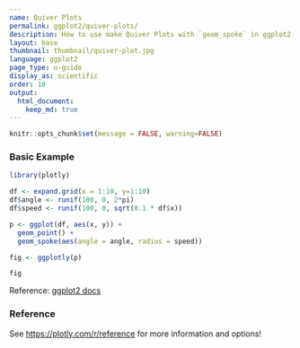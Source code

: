 ```yaml
---
name: Quiver Plots
permalink: ggplot2/quiver-plots/
description: How to use make Quiver Plots with `geom_spoke` in ggplot2 with Plotly.
layout: base
thumbnail: thumbnail/quiver-plot.jpg
language: ggplot2
page_type: u-guide
display_as: scientific
order: 10
output:
  html_document:
    keep_md: true
---
```


```r
knitr::opts_chunk$set(message = FALSE, warning=FALSE)
```
### Basic Example

```r
library(plotly)

df <- expand.grid(x = 1:10, y=1:10)
df$angle <- runif(100, 0, 2*pi)
df$speed <- runif(100, 0, sqrt(0.1 * df$x))

p <- ggplot(df, aes(x, y)) +
  geom_point() +
  geom_spoke(aes(angle = angle, radius = speed))

fig <- ggplotly(p)

fig
```
Reference: [ggplot2 docs](http://ggplot2.tidyverse.org/reference/geom_spoke.html#examples)

### Reference

See [https://plotly.com/r/reference](https://plotly.com/r/reference) for more information and options!
